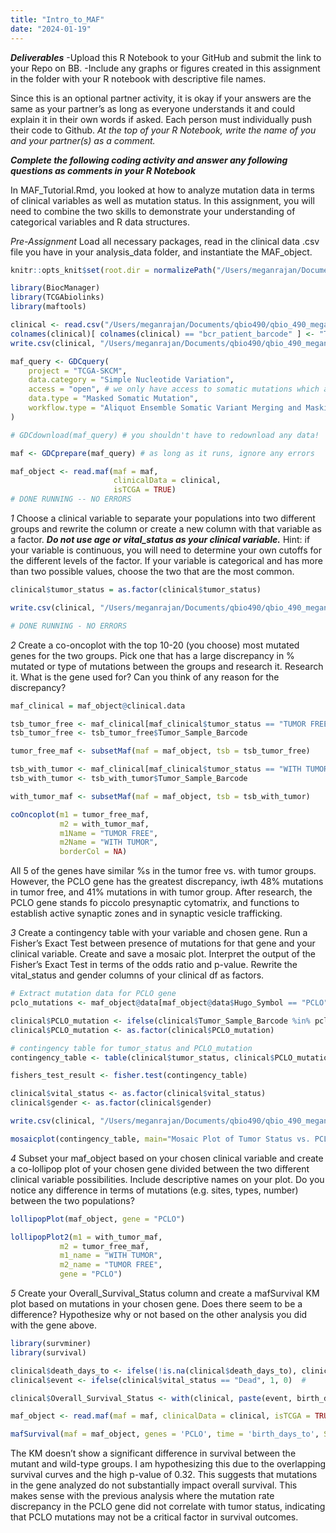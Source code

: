 ```yaml
---
title: "Intro_to_MAF"
date: "2024-01-19"
---
```


***Deliverables***
-Upload this R Notebook to your GitHub and submit the link to your Repo on BB.
-Include any graphs or figures created in this assignment in the folder with your R notebook with descriptive file names.

Since this is an optional partner activity, it is okay if your answers are the same as your partner’s as long as everyone understands it and could explain it in their own words if asked. Each person must individually push their code to Github. *At the top of your R Notebook, write the name of you and your partner(s) as a comment.*

***Complete the following coding activity and answer any following questions as comments in your R Notebook***

In MAF_Tutorial.Rmd, you looked at how to analyze mutation data in terms of clinical variables as well as mutation status. In this assignment, you will need to combine the two skills to demonstrate your understanding of categorical variables and R data structures.

*Pre-Assignment*
Load all necessary packages, read in the clinical data .csv file you have in your analysis_data folder, and instantiate the MAF_object.
```r
knitr::opts_knit$set(root.dir = normalizePath("/Users/meganrajan/Documents/qbio490/qbio_490_meganrajan/analysis_data"))

library(BiocManager)
library(TCGAbiolinks)
library(maftools)

clinical <- read.csv("/Users/meganrajan/Documents/qbio490/qbio_490_meganrajan/analysis_data/skcm_clinical_data.csv")
colnames(clinical)[ colnames(clinical) == "bcr_patient_barcode" ] <- "Tumor_Sample_Barcode"
write.csv(clinical, "/Users/meganrajan/Documents/qbio490/qbio_490_meganrajan/analysis_data/skcm_clinical_data.csv", row.names = FALSE)

```

```r
maf_query <- GDCquery(
    project = "TCGA-SKCM", 
    data.category = "Simple Nucleotide Variation", 
    access = "open", # we only have access to somatic mutations which are open access
    data.type = "Masked Somatic Mutation", 
    workflow.type = "Aliquot Ensemble Somatic Variant Merging and Masking"
)

# GDCdownload(maf_query) # you shouldn't have to redownload any data!

maf <- GDCprepare(maf_query) # as long as it runs, ignore any errors

maf_object <- read.maf(maf = maf, 
                       clinicalData = clinical,
                       isTCGA = TRUE)
# DONE RUNNING -- NO ERRORS
```


*1*
Choose a clinical variable to separate your populations into two different groups and rewrite the column or create a new column with that variable as a factor. ***Do not use age or vital_status as your clinical variable.*** Hint: if your variable is continuous, you will need to determine your own cutoffs for the different levels of the factor. If your variable is categorical and has more than two possible values, choose the two that are the most common.
```r

clinical$tumor_status = as.factor(clinical$tumor_status)

write.csv(clinical, "/Users/meganrajan/Documents/qbio490/qbio_490_meganrajan/analysis_data/skcm_clinical_data_modified.csv", row.names = FALSE)

# DONE RUNNING - NO ERRORS
```


*2*
Create a co-oncoplot with the top 10-20 (you choose) most mutated genes for the two groups. Pick one that has a large discrepancy in % mutated or type of mutations between the groups and research it. 
Research it. What is the gene used for? Can you think of any reason for the discrepancy?

```r

maf_clinical = maf_object@clinical.data

tsb_tumor_free <- maf_clinical[maf_clinical$tumor_status == "TUMOR FREE", ]
tsb_tumor_free <- tsb_tumor_free$Tumor_Sample_Barcode

tumor_free_maf <- subsetMaf(maf = maf_object, tsb = tsb_tumor_free)

tsb_with_tumor <- maf_clinical[maf_clinical$tumor_status == "WITH TUMOR", ]
tsb_with_tumor <- tsb_with_tumor$Tumor_Sample_Barcode

with_tumor_maf <- subsetMaf(maf = maf_object, tsb = tsb_with_tumor)

coOncoplot(m1 = tumor_free_maf,
           m2 = with_tumor_maf,
           m1Name = "TUMOR FREE",
           m2Name = "WITH TUMOR",
           borderCol = NA)
```
All 5 of the genes have similar %s in the tumor free vs. with tumor groups. However, the PCLO gene has the greatest discrepancy, iwth 48% mutations in tumor free, and 41% mutations in with tumor group. After research, the PCLO gene stands fo piccolo presynaptic cytomatrix, and functions to establish active synaptic zones and in synaptic vesicle trafficking.

*3*
Create a contingency table with your variable and chosen gene. Run a Fisher’s Exact Test between presence of mutations for that gene and your clinical variable. Create and save a mosaic plot. 
Interpret the output of the Fisher’s Exact Test in terms of the odds ratio and p-value.
Rewrite the vital_status and gender columns of your clinical df as factors.

```r

# Extract mutation data for PCLO gene
pclo_mutations <- maf_object@data[maf_object@data$Hugo_Symbol == "PCLO",]

clinical$PCLO_mutation <- ifelse(clinical$Tumor_Sample_Barcode %in% pclo_mutations$Tumor_Sample_Barcode, "Mutated", "Wild Type")
clinical$PCLO_mutation <- as.factor(clinical$PCLO_mutation)

# contingency table for tumor_status and PCLO_mutation
contingency_table <- table(clinical$tumor_status, clinical$PCLO_mutation)

fishers_test_result <- fisher.test(contingency_table)

clinical$vital_status <- as.factor(clinical$vital_status)
clinical$gender <- as.factor(clinical$gender)

write.csv(clinical, "/Users/meganrajan/Documents/qbio490/qbio_490_meganrajan/analysis_data/skcm_clinical_data_modified_factors.csv", row.names = FALSE)

mosaicplot(contingency_table, main="Mosaic Plot of Tumor Status vs. PCLO Mutation", color=TRUE)

```

*4*
Subset your maf_object based on your chosen clinical variable and create a co-lollipop plot of your chosen gene divided between the two different clinical variable possibilities. Include descriptive names on your plot.
Do you notice any difference in terms of mutations (e.g. sites, types, number) between the two populations?
```r

lollipopPlot(maf_object, gene = "PCLO")

lollipopPlot2(m1 = with_tumor_maf,
           m2 = tumor_free_maf,
           m1_name = "WITH TUMOR",
           m2_name = "TUMOR FREE",
           gene = "PCLO")

```


*5*
Create your Overall_Survival_Status column and create a mafSurvival KM plot based on mutations in your chosen gene.
Does there seem to be a difference? Hypothesize why or not based on the other analysis you did with the gene above.
```r
library(survminer)
library(survival)

clinical$death_days_to <- ifelse(!is.na(clinical$death_days_to), clinical$death_days_to, clinical$last_contact_days_to)
clinical$event <- ifelse(clinical$vital_status == "Dead", 1, 0)  # 

clinical$Overall_Survival_Status <- with(clinical, paste(event, birth_days_to, sep="_"))

maf_object <- read.maf(maf = maf, clinicalData = clinical, isTCGA = TRUE)

mafSurvival(maf = maf_object, genes = 'PCLO', time = 'birth_days_to', Status = 'event', isTCGA = TRUE)

```

The KM doesn't show a significant difference in survival between the mutant and wild-type groups. I am hypothesizing this due to the overlapping survival curves and the high p-value of 0.32. This suggests that mutations in the gene analyzed do not substantially impact overall survival. This makes sense with the previous analysis where the mutation rate discrepancy in the PCLO gene did not correlate with tumor status, indicating that PCLO mutations may not be a critical factor in survival outcomes.




